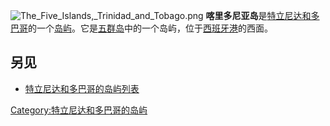 {{Unreferenced|time=2022-01-10T03:24:48+00:00}}
[[Image:The_Five_Islands,_Trinidad_and_Tobago.png|thumb]]
'''喀里多尼亚岛'''是[[特立尼达和多巴哥|特立尼达和多巴哥]]的一个[[岛屿|岛屿]]。它是[[五群岛|五群岛]]中的一个岛屿，位于[[西班牙港|西班牙港]]的西面。

==另见==
* [[特立尼达和多巴哥的岛屿列表|特立尼达和多巴哥的岛屿列表]]


{{模板:特立尼达和多巴哥的岛屿}}
{{Caribbean-geo-stub}}

[[Category:特立尼达和多巴哥的岛屿|Category:特立尼达和多巴哥的岛屿]]